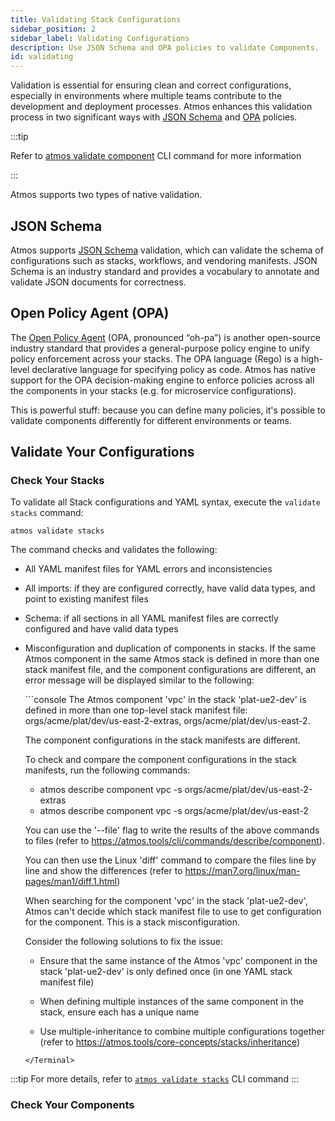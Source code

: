 ```yaml
---
title: Validating Stack Configurations
sidebar_position: 2
sidebar_label: Validating Configurations
description: Use JSON Schema and OPA policies to validate Components.
id: validating
---
```


Validation is essential for ensuring clean and correct configurations, especially in environments where multiple teams contribute 
to the development and deployment processes. Atmos enhances this validation process in two significant ways with [JSON Schema](https://json-schema.org/) and [OPA](https://www.openpolicyagent.org/) policies.

:::tip

Refer to [atmos validate component](/cli/commands/validate/component) CLI command for more information

:::

Atmos supports two types of native validation.

## JSON Schema

Atmos supports [JSON Schema](https://json-schema.org/) validation, which can validate the schema of configurations such as stacks, workflows, and vendoring manifests.
JSON Schema is an industry standard and provides a vocabulary to annotate and validate JSON documents for correctness.

## Open Policy Agent (OPA)

The [Open Policy Agent](https://www.openpolicyagent.org/docs/latest/) (OPA, pronounced “oh-pa”) is another open-source industry standard that provides
a general-purpose policy engine to unify policy enforcement across your stacks. The OPA language (Rego) is a high-level declarative language for
specifying policy as code. Atmos has native support for the OPA decision-making engine to enforce policies across all the components in your stacks
(e.g. for microservice configurations).

This is powerful stuff: because you can define many policies, it's possible to validate components differently for different environments or teams.

## Validate Your Configurations


### Check Your Stacks

To validate all Stack configurations and YAML syntax, execute the `validate stacks` command:

```shell
atmos validate stacks
```

The command checks and validates the following:

- All YAML manifest files for YAML errors and inconsistencies

- All imports: if they are configured correctly, have valid data types, and point to existing manifest files

- Schema: if all sections in all YAML manifest files are correctly configured and have valid data types

- Misconfiguration and duplication of components in stacks. If the same Atmos component in the same Atmos stack is
  defined in more than one stack manifest file, and the component configurations are different, an error message will
  be displayed similar to the following:

  <Terminal title="atmos validate stacks">
    ```console
    The Atmos component 'vpc' in the stack 'plat-ue2-dev' is defined in more than one 
    top-level stack manifest file: orgs/acme/plat/dev/us-east-2-extras, orgs/acme/plat/dev/us-east-2.
    
    The component configurations in the stack manifests are different.
    
    To check and compare the component configurations in the stack manifests, run the following commands:
    - atmos describe component vpc -s orgs/acme/plat/dev/us-east-2-extras
    - atmos describe component vpc -s orgs/acme/plat/dev/us-east-2
    
    You can use the '--file' flag to write the results of the above commands to files 
    (refer to https://atmos.tools/cli/commands/describe/component).
    
    You can then use the Linux 'diff' command to compare the files line by line and show the differences 
    (refer to https://man7.org/linux/man-pages/man1/diff.1.html)
    
    When searching for the component 'vpc' in the stack 'plat-ue2-dev', Atmos can't decide which 
    stack manifest file to use to get configuration for the component. This is a stack misconfiguration.
    
    Consider the following solutions to fix the issue:

    - Ensure that the same instance of the Atmos 'vpc' component in the stack 'plat-ue2-dev'
      is only defined once (in one YAML stack manifest file)

    - When defining multiple instances of the same component in the stack,
      ensure each has a unique name

    - Use multiple-inheritance to combine multiple configurations together
      (refer to https://atmos.tools/core-concepts/stacks/inheritance)
    ```
  </Terminal>

:::tip
For more details, refer to [`atmos validate stacks`](/cli/commands/validate/stacks) CLI command
:::

### Check Your Components
